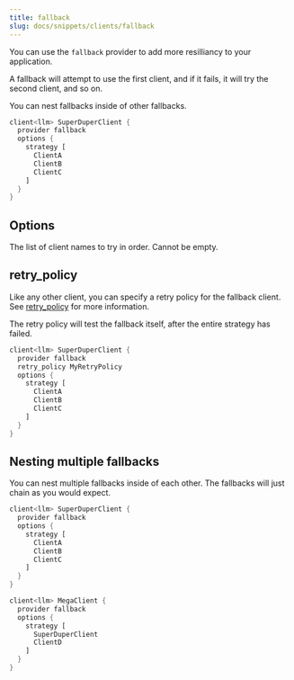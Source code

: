 ```yaml
---
title: fallback
slug: docs/snippets/clients/fallback
---
```



You can use the `fallback` provider to add more resilliancy to your application.

A fallback will attempt to use the first client, and if it fails, it will try the second client, and so on.

<Tip>You can nest fallbacks inside of other fallbacks.</Tip>

```rust BAML
client<llm> SuperDuperClient {
  provider fallback
  options {
    strategy [
      ClientA
      ClientB
      ClientC
    ]
  }
}
```

## Options

<ParamField path="strategy" type="List[string]" required>
  The list of client names to try in order. Cannot be empty.
</ParamField>

## retry_policy

Like any other client, you can specify a retry policy for the fallback client. See [retry_policy](retry-policy) for more information.

The retry policy will test the fallback itself, after the entire strategy has failed.

```rust BAML
client<llm> SuperDuperClient {
  provider fallback
  retry_policy MyRetryPolicy
  options {
    strategy [
      ClientA
      ClientB
      ClientC
    ]
  }
}
```

## Nesting multiple fallbacks

You can nest multiple fallbacks inside of each other. The fallbacks will just chain as you would expect.

```rust BAML
client<llm> SuperDuperClient {
  provider fallback
  options {
    strategy [
      ClientA
      ClientB
      ClientC
    ]
  }
}

client<llm> MegaClient {
  provider fallback
  options {
    strategy [
      SuperDuperClient
      ClientD
    ]
  }
}
```